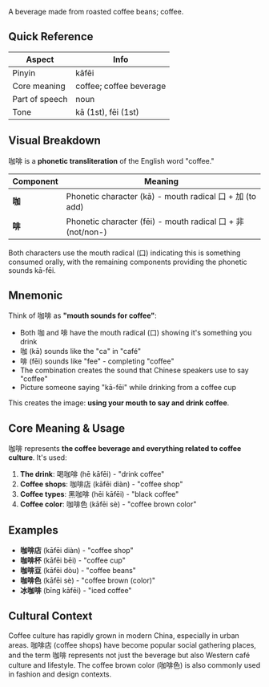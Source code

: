 A beverage made from roasted coffee beans; coffee.

## Quick Reference

| Aspect         | Info                    |
| -------------- | ----------------------- |
| Pinyin         | kāfēi                   |
| Core meaning   | coffee; coffee beverage |
| Part of speech | noun                    |
| Tone           | kā (1st), fēi (1st)     |

## Visual Breakdown

咖啡 is a **phonetic transliteration** of the English word "coffee."

| Component | Meaning                                                     |
| --------- | ----------------------------------------------------------- |
| **咖**    | Phonetic character (kā) - mouth radical 口 + 加 (to add)    |
| **啡**    | Phonetic character (fēi) - mouth radical 口 + 非 (not/non-) |

Both characters use the mouth radical (口) indicating this is something consumed orally, with the
remaining components providing the phonetic sounds kā-fēi.

## Mnemonic

Think of 咖啡 as **"mouth sounds for coffee"**:

- Both 咖 and 啡 have the mouth radical (口) showing it's something you drink
- 咖 (kā) sounds like the "ca" in "café"
- 啡 (fēi) sounds like "fee" - completing "coffee"
- The combination creates the sound that Chinese speakers use to say "coffee"
- Picture someone saying "kā-fēi" while drinking from a coffee cup

This creates the image: **using your mouth to say and drink coffee**.

## Core Meaning & Usage

咖啡 represents **the coffee beverage and everything related to coffee culture**. It's used:

1. **The drink**: 喝咖啡 (hē kāfēi) - "drink coffee"
2. **Coffee shops**: 咖啡店 (kāfēi diàn) - "coffee shop"
3. **Coffee types**: 黑咖啡 (hēi kāfēi) - "black coffee"
4. **Coffee color**: 咖啡色 (kāfēi sè) - "coffee brown color"

## Examples

- **咖啡店** (kāfēi diàn) - "coffee shop"
- **咖啡杯** (kāfēi bēi) - "coffee cup"
- **咖啡豆** (kāfēi dòu) - "coffee beans"
- **咖啡色** (kāfēi sè) - "coffee brown (color)"
- **冰咖啡** (bīng kāfēi) - "iced coffee"

## Cultural Context

Coffee culture has rapidly grown in modern China, especially in urban areas. 咖啡店 (coffee shops)
have become popular social gathering places, and the term 咖啡 represents not just the beverage but
also Western café culture and lifestyle. The coffee brown color (咖啡色) is also commonly used in
fashion and design contexts.
